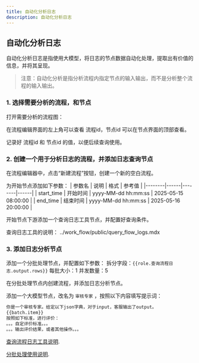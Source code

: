 ---
title: 自动化分析日志
description: 自动化分析日志
---


## 自动化分析日志
自动化分析日志是指使用大模型，将日志的节点数据自动化处理，提取出有价值的信息，并将其呈现。

> 注意：自动化分析是指分析流程内指定节点的输入输出，而不是分析整个流程的输入输出。

### 1. 选择需要分析的流程，和节点
打开需要分析的流程图：

在流程编辑界面的左上角可以查看 流程id，节点id 可以在节点界面的顶部查看。

记录好 流程id 和 节点id 的值，以便后续查询使用。

### 2. 创建一个用于分析日志的流程，并添加日志查询节点
在流程编辑器中，点击“新建流程”按钮，创建一个新的空白流程。

为开始节点添加如下参数：
| 参数名 | 说明 | 格式 | 参考值 |
|--------|------|--------|------|
| start_time | 开始时间 | yyyy-MM-dd hh:mm:ss | 2025-05-15 08:00:00 |
| end_time | 结束时间 | yyyy-MM-dd hh:mm:ss | 2025-05-16 20:00:00 |

开始节点下游添加一个查询日志工具节点，并配置好查询条件。

查询日志工具的说明：
<include>../work_flow/public/query_flow_logs.mdx</include>

### 3. 添加日志分析节点

添加一个分批处理节点，并配置如下参数：
拆分字段：`{{role.查询流程日志.output.rows}}`
每批大小：1
并发数量：5

在分批处理节点内创建流程，并添加日志分析节点。

添加一个大模型节点，改名为  `审核专家` ，按照以下内容填写提示词：

```python
你是一个审核专家。给定以下json字典，对于input，客服输出了output。
{{batch.item}}
按照如下标准，进行评价：
。。。自定评价标准。。。
。。。输出评价结果，或者其他操作。。。
```


[查询流程日志工具说明](docs/y-agent/work_flow/wf_nodes/df_tool_node#query_flow_logs).

[分批处理使用说明](/docs/y-agent/work_flow/wf_nodes/batch_node).